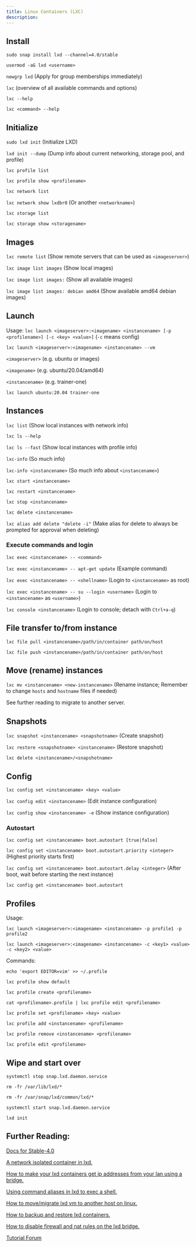 ```yaml
---
title: Linux Containers (LXC)
description:
---
```


## Install

`sudo snap install lxd --channel=4.0/stable`

`usermod -aG lxd <username>`

`newgrp lxd` (Apply for group memberships immediately)

`lxc` (overview of all available commands and options)

`lxc --help`

`lxc <command> --help`

## Initialize 

`sudo lxd init` (Initialize LXD)

`lxd init --dump` (Dump info about current networking, storage pool, and profile)

`lxc profile list`

`lxc profile show <profilename>`

`lxc network list`

`lxc network show lxdbr0` (Or another `<networkname>`)

`lxc storage list`

`lxc storage show <storagename>`

## Images

`lxc remote list` (Show remote servers that can be used as `<imageserver>`)

`lxc image list images` (Show local images)

`lxc image list images:` (Show all available images)

`lxc image list images: debian amd64` (Show available amd64 debian images)

## Launch

Usage:
`lxc launch <imageserver>:<imagename> <instancename> [-p <profilename>] [-c <key> <value>]` (`-c` means config)

`lxc launch <imageserver>:<imagename> <instancename> --vm`

`<imageserver>` (e.g. ubuntu or images)

`<imagename>` (e.g. ubuntu/20.04/amd64)

`<instancename>` (e.g. trainer-one)

`lxc launch ubuntu:20.04 trainer-one`

## Instances

`lxc list` (Show local instances with network info)

`lxc ls --help`

`lxc ls --fast` (Show local instances with profile info)

`lxc-info` (So much info)

`lxc-info <instancename>` (So much info about `<instancename>`)

`lxc start <instancename>`

`lxc restart <instancename>`

`lxc stop <instancename>`

`lxc delete <instancename>`

`lxc alias add delete "delete -i"` (Make alias for delete to always be prompted for approval when deleting)

### Execute commands and login

`lxc exec <instancename> -- <command>` 

`lxc exec <instancename> -- apt-get update` (Example command)

`lxc exec <instancename> -- <shellname>` (Login to `<instancename>` as root)

`lxc exec <instancename> -- su --login <username>` (Login to `<instancename>` as `<username>`)

`lxc console <instancename>` (Login to console; detach with `Ctrl+a-q`)


## File transfer to/from instance

`lxc file pull <instancename>/path/in/container path/on/host`

`lxc file push <instancename>/path/in/container path/on/host`

## Move (rename) instances

`lxc mv <instancename> <new-instancename>` (Rename instance; Remember to change `hosts` and `hostname` files if needed)

See further reading to migrate to another server.

## Snapshots

`lxc snapshot <instancename> <snapshotname>` (Create snapshot)

`lxc restore <snapshotname> <instancename>` (Restore snapshot)

`lxc delete <instancename>/<snapshotname>`


## Config

`lxc config set <instancename> <key> <value>`

`lxc config edit <instancename>` (Edit instance configuration)

`lxc config show <instancename> -e` (Show instance configuration)

### Autostart

`lxc config set <instancename> boot.autostart [true|false]`

`lxc config set <instancename> boot.autostart.priority <integer>` (Highest priority starts first)

`lxc config set <instancename> boot.autostart.delay <integer>` (After boot, wait before starting the next instance)

`lxc config get <instancename> boot.autostart`

## Profiles

Usage:

`lxc launch <imageserver>:<imagename> <instancename> -p profile1 -p profile2`

`lxc launch <imageserver>:<imagename> <instancename> -c <key1> <value> -c <key2> <value>`

Commands:

`echo 'export EDITOR=vim' >> ~/.profile`

`lxc profile show default`

`lxc profile create <profilename>`

`cat <profilename>.profile | lxc profile edit <profilename>`

`lxc profile set <profilename> <key> <value>`

`lxc profile add <instancename> <profilename>`

`lxc profile remove <instancename> <profilename>`

`lxc profile edit <profilename>`


## Wipe and start over

`systemctl stop snap.lxd.daemon.service`

`rm -fr /var/lib/lxd/*`

`rm -fr /var/snap/lxd/common/lxd/*`

`systemctl start snap.lxd.daemon.service`

`lxd init`



## Further Reading:

[Docs for Stable-4.0](https://linuxcontainers.org/lxd/docs/stable-4.0/)

[A network isolated container in lxd.](https://blog.simos.info/a-network-isolated-container-in-lxd/)

[How to make your lxd containers get ip addresses from your lan using a bridge.](https://blog.simos.info/how-to-make-your-lxd-containers-get-ip-addresses-from-your-lan-using-a-bridge/)

[Using command aliases in lxd to exec a shell.](https://blog.simos.info/using-command-aliases-in-lxd-to-exec-a-shell/)

[How to move/migrate lxd vm to another host on linux.](https://www.cyberciti.biz/faq/how-to-movemigrate-lxd-vm-to-another-host-on-linux/)

[How to backup and restore lxd containers.](https://www.cyberciti.biz/faq/how-to-backup-and-restore-lxd-containers/)

[How to disable firewall and nat rules on the lxd bridge.](https://www.cyberciti.biz/faq/how-to-disable-firewall-and-nat-rules-on-the-lxd-bridge/)

[Tutorial Forum](https://discuss.linuxcontainers.org/c/tutorials)
